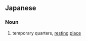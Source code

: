 ==Japanese==
{{ja-kanjitab|きゅう|はく|しょ|k3=じょ|r=y|yomi=on}}

===Noun===
{{ja-noun|きゅうはくじょ}}

# temporary quarters, [[resting]] [[place]]